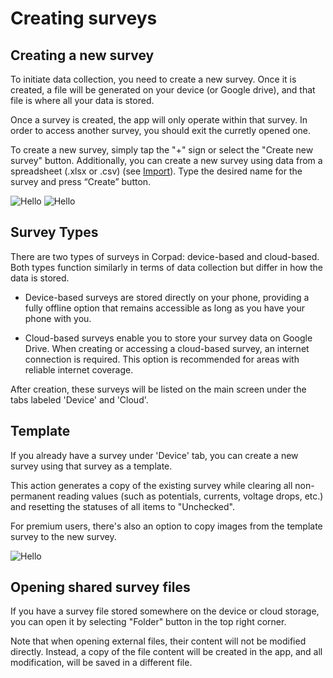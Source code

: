 
# Creating surveys

## Creating a new survey

To initiate data collection, you need to create a new survey. Once it is created, a file will be generated on your device (or Google drive), and that file is where all your data is stored.

Once a survey is created, the app will only operate within that survey. In order to access another survey, you should exit the curretly opened one.

To create a new survey, simply tap the "+" sign or select the "Create new survey" button.
Additionally, you can create a new survey using data from a spreadsheet (.xlsx or .csv) (see [Import](/import.mdx)).
Type the desired name for the survey and press “Create” button.

<ImageView>
  <Image src="/images/create/2.1.png" alt="Hello" width={300} height={300} />
  <Image src="/images/create/2.2.png" alt="Hello" width={300} height={300} />
</ImageView>

## Survey Types

There are two types of surveys in Corpad: device-based and cloud-based. Both types function similarly in terms of data collection but differ in how the data is stored.

- Device-based surveys are stored directly on your phone, providing a fully offline option that remains accessible as long as you have your phone with you.

- Cloud-based surveys enable you to store your survey data on Google Drive. When creating or accessing a cloud-based survey, an internet connection is required. This option is recommended for areas with reliable internet coverage.

After creation, these surveys will be listed on the main screen under the tabs labeled 'Device' and 'Cloud'.

## Template

If you already have a survey under 'Device' tab, you can create a new survey using that survey as a template.

This action generates a copy of the existing survey while clearing all non-permanent reading values (such as potentials, currents, voltage drops, etc.) and resetting the statuses of all items to "Unchecked".

For premium users, there's also an option to copy images from the template survey to the new survey.

<ImageView>
  <Image src="/images/create/2.3.png" alt="Hello" width={300} height={300} />
</ImageView>

## Opening shared survey files

If you have a survey file stored somewhere on the device or cloud storage, you can open it by selecting "Folder" button in the top right corner. 

Note that when opening external files, their content will not be modified directly. Instead, a copy of the file content will be created in the app, and all modification, will be saved in a different file.
